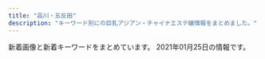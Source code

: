 ```yaml
---
title: "品川・五反田"
description: "キーワード別にの巨乳アジアン・チャイナエステ嬢情報をまとめました。"
---
```


新着画像と新着キーワードをまとめています。
2021年01月25日の情報です。

<DmmAffiliateIns />
<KeywordTable
  shops={
    [
    {
        "name": "\u82b1\u8863",
        "station": "JR\u4e94\u53cd\u7530\u99c5",
        "keywords": {},
        "url": "http://hanagoromo.work/",
        "img_links": [
            "http://hanagoromo.work/6.jpg",
            "http://hanagoromo.work/int2.jpg",
            "http://hanagoromo.work/rina1.jpeg",
            "http://hanagoromo.work/miyuki.jpg",
            "http://hanagoromo.work/sys.jpg",
            "http://hanagoromo.work/rie1.jpg",
            "http://hanagoromo.work/yuna1.jpg",
            "http://hanagoromo.work/ta.png",
            "http://hanagoromo.work/mio2.jpg",
            "http://hanagoromo.work/sayaka.jpg",
            "http://hanagoromo.work/tina.jpg",
            "http://hanagoromo.work/2.jpg",
            "http://hanagoromo.work/3.jpg",
            "http://hanagoromo.work/4.jpg",
            "http://hanagoromo.work/mio.jpg",
            "http://hanagoromo.work/hitomi2.jpg",
            "http://hanagoromo.work/s1.png",
            "http://hanagoromo.work/112.jpg",
            "http://hanagoromo.work/1.jpg",
            "http://hanagoromo.work/tina2.jpg",
            "http://hanagoromo.work/hitomi.jpg",
            "http://hanagoromo.work/yuyu.jpg",
            "http://hanagoromo.work/b2.jpg",
            "http://hanagoromo.work/b3.jpg",
            "http://hanagoromo.work/hitomi1.jpg",
            "http://hanagoromo.work/mens-esthe1.png",
            "http://hanagoromo.work/ai2.jpg",
            "http://hanagoromo.work/yumi1.jpg",
            "http://hanagoromo.work/yuna2.jpg",
            "http://hanagoromo.work/ai3.jpg",
            "http://hanagoromo.work/nana1.jpg",
            "http://hanagoromo.work/miyuki1.jpg",
            "http://hanagoromo.work/nana2.jpg",
            "http://hanagoromo.work/main_top.jpg",
            "http://hanagoromo.work/rina2.jpeg",
            "http://hanagoromo.work/b1.jpg",
            "http://hanagoromo.work/nana.jpg",
            "http://hanagoromo.work/mio1.jpg",
            "http://hanagoromo.work/staff_t.jpg",
            "http://hanagoromo.work/interior_t.jpg",
            "http://hanagoromo.work/interior1.jpg",
            "http://hanagoromo.work/yumi.jpg",
            "http://hanagoromo.work/head.jpg"
        ]
    },
    {
        "station": "JR\u4e94\u53cd\u7530\u99c5\u897f\u53e3",
        "img_links": [
            "http://p-fly.work/images/b1.jpg",
            "http://p-fly.work/images/12.jpg",
            "http://p-fly.work/img/yuyu1.jpg",
            "http://p-fly.work/images/int2.png",
            "http://p-fly.work/images/b2.jpg",
            "http://p-fly.work/images/staff_t.png",
            "http://p-fly.work/images/sys1.jpg",
            "http://p-fly.work/staff/kiki.jpg",
            "http://p-fly.work/images/7.jpg",
            "http://p-fly.work/img/kiki1.jpg",
            "http://p-fly.work/images/line.png",
            "http://p-fly.work/images/news.jpg",
            "http://p-fly.work/images/sys4.png",
            "http://p-fly.work/img/mai1.jpg",
            "http://p-fly.work/staff/sara.jpg",
            "http://p-fly.work/images/sys2.jpg",
            "http://p-fly.work/images/mobile.jpg",
            "http://p-fly.work/images/9.jpg",
            "http://p-fly.work/images/sys3.jpg",
            "http://p-fly.work/images/head.png",
            "http://p-fly.work/staff/yuyu.jpg",
            "http://p-fly.work/images/interior_t.png",
            "http://p-fly.work/images/int1.jpg",
            "http://p-fly.work/images/1.jpg",
            "http://p-fly.work/staff/mai.jpg",
            "http://p-fly.work/images/b3.jpg",
            "http://p-fly.work/img/sara1.jpg",
            "http://p-fly.work/images/tr.jpg",
            "http://p-fly.work/images/ac1.jpg"
        ],
        "url": "http://p-fly.work/",
        "name": "\u7d2b\u306e\u8776",
        "keywords": {}
    },
    {
        "keywords": {},
        "url": "http://gotanda.pepper.jp/",
        "img_links": [
            "http://gotanda.pepper.jp/m173.jpg",
            "http://gotanda.pepper.jp/gotanda001.jpg",
            "http://gotanda.pepper.jp/1-01.png",
            "http://gotanda.pepper.jp/20151109231038834554.jpg",
            "http://gotanda.pepper.jp/m048.png",
            "http://gotanda.pepper.jp/m049.png",
            "http://gotanda.pepper.jp/m02272.jpg"
        ],
        "name": "\u4e94\u53cd\u7530\u30e1\u30c7\u30a3\u30ab\u30eb\u30a8\u30f3",
        "station": "JR\u4e94\u53cd\u7530\u99c5\u897f\u53e3"
    },
    {
        "img_links": [
            "http://www.kenkou-house.info/img/Himawari_88_31.png",
            "http://www.kenkou-house.info/img/s12.jpg",
            "http://www.kenkou-house.info/img/s14.jpg",
            "http://www.kenkou-house.info/img/head.png",
            "http://www.kenkou-house.info/img/s16.jpg",
            "http://www.kenkou-house.info/img/body-.png",
            "http://www.kenkou-house.info/img/s4.jpg",
            "http://www.kenkou-house.info/img/s61.jpg",
            "http://www.kenkou-house.info/img/m7.png",
            "http://www.kenkou-house.info/img/s7.jpg",
            "http://www.kenkou-house.info/img/s22.jpg",
            "http://www.kenkou-house.info/img/s1.jpg",
            "http://www.kenkou-house.info/img/s17.jpg",
            "http://www.kenkou-house.info/img/bottmo-ritght.png",
            "http://www.kenkou-house.info/img/s15.jpg",
            "http://www.kenkou-house.info/img/m5.png",
            "http://www.kenkou-house.info/img/Himawari_468_60.png",
            "http://www.kenkou-house.info/img/Himawari_160_45.png",
            "http://www.kenkou-house.info/img/bottmo-left.png",
            "http://www.kenkou-house.info/img/door.png",
            "http://www.kenkou-house.info/img/s11.jpg",
            "http://www.kenkou-house.info/img/s.png",
            "http://www.kenkou-house.info/img/play.png",
            "http://www.kenkou-house.info/img/m8.png",
            "http://www.kenkou-house.info/img/Himawari_200_40.png",
            "http://www.kenkou-house.info/img/m2.png",
            "http://www.kenkou-house.info/img/m1.png",
            "http://www.kenkou-house.info/img/s20.jpg",
            "http://www.kenkou-house.info/img/s91.jpg",
            "http://www.kenkou-house.info/img/m6.png",
            "http://www.kenkou-house.info/img/s33.jpg",
            "http://www.kenkou-house.info/img/m3.png",
            "http://www.kenkou-house.info/img/s21.jpg",
            "http://www.kenkou-house.info/img/m4.png",
            "http://www.kenkou-house.info/img/s13.jpg"
        ],
        "name": "\u3072\u307e\u308f\u308a",
        "keywords": {
            "C": 8
        },
        "url": "http://www.kenkou-house.info/",
        "station": "JR\u4e94\u53cd\u7530\u99c5\u6771\u53e3"
    },
    {
        "name": "\u30e9\u30ad\u30e5\u30a2",
        "station": "\u6238\u8d8a\u9280\u5ea7\u99c5",
        "img_links": [
            "http://lacure.link/images/top2.jpg",
            "http://lacure.link/images/news.png",
            "http://lacure.link/images/r2.jpg",
            "http://lacure.link/images/yuki.jpg",
            "http://lacure.link/images/r3.jpg",
            "http://lacure.link/images/g2.jpg",
            "http://lacure.link/images/g3.jpg",
            "http://lacure.link/images/face.png",
            "http://lacure.link/images/kol.jpg",
            "http://lacure.link/images/sayuri.jpg",
            "http://lacure.link/images/s_staff.png",
            "http://lacure.link/images/g6.jpg",
            "http://lacure.link/images/zi.png",
            "http://lacure.link/images/g5.jpg",
            "http://lacure.link/images/r4.jpg",
            "http://lacure.link/images/r5.jpg",
            "http://lacure.link/images/r6.jpg",
            "http://lacure.link/images/asali.jpg",
            "http://lacure.link/images/kiki.jpg",
            "http://lacure.link/images/left3.png",
            "http://lacure.link/images/s1.jpg",
            "http://lacure.link/images/g0.jpg",
            "http://lacure.link/images/g1.jpg",
            "http://lacure.link/images/gb01.png",
            "http://lacure.link/images/r1.jpg"
        ],
        "keywords": {},
        "url": "http://lacure.link/"
    },
    {
        "keywords": {
            "90": 2,
            "87": 2,
            "E": 5,
            "84": 5,
            "D": 5,
            "88": 3,
            "C": 3,
            "86": 2,
            "G": 1
        },
        "url": "http://www.relax-fuyou.info/",
        "name": "\u8299\u84c9\uff5e\u30d5\u30e8\u30a6\uff5e",
        "station": "JR\u4e94\u53cd\u7530\u99c5\u6771\u53e3",
        "img_links": [
            "http://www.relax-fuyou.info/img/top.jpg",
            "http://www.relax-fuyou.info/img/st1.jpg",
            "http://www.relax-fuyou.info/img/sta20.jpg",
            "http://www.relax-fuyou.info/img/st5.jpg",
            "http://www.relax-fuyou.info/img/st141.jpg",
            "http://www.relax-fuyou.info/img/sta8.jpg",
            "http://www.relax-fuyou.info/img/st8.jpg",
            "http://www.relax-fuyou.info/img/sta19.jpg",
            "http://www.relax-fuyou.info/img/sta1.jpg",
            "http://www.relax-fuyou.info/img/st42.jpg",
            "http://www.relax-fuyou.info/img/st171.jpg",
            "http://www.relax-fuyou.info/img/st191.jpg",
            "http://www.relax-fuyou.info/img/sta18.jpg",
            "http://www.relax-fuyou.info/img/st71.jpg",
            "http://www.relax-fuyou.info/img/st10.jpg",
            "http://www.relax-fuyou.info/img/st41.jpg",
            "http://www.relax-fuyou.info/img/st140.jpg",
            "http://www.relax-fuyou.info/img/st201.jpg",
            "http://www.relax-fuyou.info/img/sta16.jpg",
            "http://www.relax-fuyou.info/img/st150.jpg",
            "http://www.relax-fuyou.info/img/st17.jpg",
            "http://www.relax-fuyou.info/img/st72.jpg",
            "http://www.relax-fuyou.info/img/st11.jpg",
            "http://www.relax-fuyou.info/img/st110.jpg",
            "http://www.relax-fuyou.info/img/sta17.jpg",
            "http://www.relax-fuyou.info/img/sta5.jpg",
            "http://www.relax-fuyou.info/img/st181.jpg",
            "http://www.relax-fuyou.info/img/st161.jpg",
            "http://www.relax-fuyou.info/img/st160.jpg",
            "http://www.relax-fuyou.info/img/st7.jpg",
            "http://www.relax-fuyou.info/img/sta15.jpg",
            "http://www.relax-fuyou.info/img/r9.jpg"
        ]
    },
    {
        "station": "JR\u4e94\u53cd\u7530\u99c5\u897f\u53e3",
        "url": "http://www.relax-cs.com/",
        "img_links": [
            "http://www.relax-cs.com/css/staff/staff01.jpg",
            "http://www.relax-cs.com/css/staff/staff007.jpg",
            "http://www.relax-cs.com/css/nav/change-007.jpg",
            "http://www.relax-cs.com/css/keiraku-img02.jpg",
            "http://www.relax-cs.com/css/tdimg004.jpg",
            "http://www.relax-cs.com/css/nav/nav-007.jpg",
            "http://www.relax-cs.com/css/progress-02.jpg",
            "http://www.relax-cs.com/css/staff/staff06.jpg",
            "http://www.relax-cs.com/css/tdimg01.jpg",
            "http://www.relax-cs.com/images/staff10.jpg",
            "http://www.relax-cs.com/images/image-07.jpg",
            "http://www.relax-cs.com/css/tdimg06.jpg",
            "http://www.relax-cs.com/css/progress-01.jpg",
            "http://www.relax-cs.com/css/progress-04.jpg",
            "http://www.relax-cs.com/images/image-1.jpg",
            "http://www.relax-cs.com/css/keiraku-img03.jpg",
            "http://www.relax-cs.com/css/keiraku-img04.jpg",
            "http://www.relax-cs.com/css/staff/staff10.jpg",
            "http://www.relax-cs.com/css/progress-03.jpg",
            "http://www.relax-cs.com/css/nav/change-004.jpg",
            "http://www.relax-cs.com/css/nav/nav-001.jpg",
            "http://www.relax-cs.com/css/tdimg007.jpg",
            "http://www.relax-cs.com/images/image-6.jpg",
            "http://www.relax-cs.com/images/staff007.jpg",
            "http://www.relax-cs.com/images/staff03.jpg",
            "http://www.relax-cs.com/css/nav/change-006.jpg",
            "http://www.relax-cs.com/css/nav/change-003.jpg",
            "http://www.relax-cs.com/css/nav/nav-002.jpg",
            "http://www.relax-cs.com/css/tdimg02.jpg",
            "http://www.relax-cs.com/css/tdimg03.jpg",
            "http://www.relax-cs.com/css/nav/nav-005.jpg",
            "http://www.relax-cs.com/images/staff01.jpg",
            "http://www.relax-cs.com/css/staff/staff02.jpg",
            "http://www.relax-cs.com/css/nav/nav-004.jpg",
            "http://www.relax-cs.com/css/nav/nav-003.jpg",
            "http://www.relax-cs.com/css/nav/nav-006.jpg",
            "http://www.relax-cs.com/css/top-change.jpg",
            "http://www.relax-cs.com/images/image-04.jpg",
            "http://www.relax-cs.com/images/staff05.jpg",
            "http://www.relax-cs.com/css/keiraku-img01.jpg",
            "http://www.relax-cs.com/css/nav/change-001.jpg",
            "http://www.relax-cs.com/css/nav/change-002.jpg",
            "http://www.relax-cs.com/images/image-3.jpg",
            "http://www.relax-cs.com/css/nav/change-005.jpg",
            "http://www.relax-cs.com/images/image-05.jpg",
            "http://www.relax-cs.com/css/tdimg005.jpg",
            "http://www.relax-cs.com/images/image-2.jpg"
        ],
        "name": "\u30af\u30e9\u30ea\u30bb\u30fc\u30b8 \uff5eClary Sage\uff5e",
        "keywords": {
            "C": 8
        }
    },
    {
        "keywords": {
            "C": 13
        },
        "url": "http://www.es-yuduki.com/",
        "img_links": [
            "http://www.es-yuduki.com/css/progress02.jpg",
            "http://www.es-yuduki.com/css/nav/nav-001.jpg",
            "http://www.es-yuduki.com/css/progress07.jpg",
            "http://www.es-yuduki.com/css/progress08.jpg",
            "http://www.es-yuduki.com/css/progress03.jpg",
            "http://www.es-yuduki.com/css/nav/nav-002.jpg",
            "http://www.es-yuduki.com/css/nav/change-005.jpg",
            "http://www.es-yuduki.com/css/staff01.jpg",
            "http://www.es-yuduki.com/css/progress01.jpg",
            "http://www.es-yuduki.com/css/staff03-b.jpg",
            "http://www.es-yuduki.com/css/progress04.jpg",
            "http://www.es-yuduki.com/css/coupon003.jpg",
            "http://www.es-yuduki.com/css/staff02-b.jpg",
            "http://www.es-yuduki.com/css/nav/nav-004.jpg",
            "http://www.es-yuduki.com/css/head.jpg",
            "http://www.es-yuduki.com/css/nav/nav-005.jpg",
            "http://www.es-yuduki.com/css/staff03.jpg",
            "http://www.es-yuduki.com/css/progress06.jpg",
            "http://www.es-yuduki.com/css/staff02.jpg",
            "http://www.es-yuduki.com/css/kanban.jpg",
            "http://www.es-yuduki.com/css/nav/nav-007.jpg",
            "http://www.es-yuduki.com/css/nav/change-001.jpg",
            "http://www.es-yuduki.com/css/nav/change-004.jpg",
            "http://www.es-yuduki.com/css/progress05.jpg",
            "http://www.es-yuduki.com/css/staff01-b.jpg",
            "http://www.es-yuduki.com/css/nav/nav-006.jpg",
            "http://www.es-yuduki.com/css/nav/change-0003.jpg",
            "http://www.es-yuduki.com/css/nav/nav-0003.jpg",
            "http://www.es-yuduki.com/css/main-top05.png",
            "http://www.es-yuduki.com/css/nav/change-006.jpg",
            "http://www.es-yuduki.com/css/nav/change-007.jpg",
            "http://www.es-yuduki.com/css/staff00.jpg",
            "http://www.es-yuduki.com/css/nav/change-002.jpg"
        ],
        "name": "\u30de\u30c3\u30b5\u30fc\u30b8\u306e\u5915\u6708",
        "station": "JR\u4e94\u53cd\u7530\u99c5\u897f\u53e3"
    },
    {
        "url": "http://f-aroma.info/",
        "keywords": {
            "F": 2,
            "C": 10,
            "E": 4,
            "D": 18
        },
        "name": "\u30d5\u30ed\u30fc\u30e9",
        "img_links": [
            "http://f-aroma.info/wp/wp-content/uploads/2017/07/hitomichan01.jpg",
            "http://f-aroma.info/wp/wp-content/uploads/2019/09/2a602101905d29ed1e80bee4c4c6b1c1.jpg",
            "http://f-aroma.info/wp/wp-content/themes/Butterfly2_ver_1_3/images/room/1.jpg",
            "http://f-aroma.info/wp/wp-content/uploads/2020/10/4w5e4r6tuygiho.jpg",
            "http://f-aroma.info/wp/wp-content/uploads/2018/01/sioaahso21.jpg",
            "http://f-aroma.info/wp/wp-content/uploads/2017/11/uhiuhhuihiuhiusa121.jpg",
            "http://f-aroma.info/wp/wp-content/uploads/2018/11/smaskoasaa.jpg",
            "http://f-aroma.info/wp/wp-content/uploads/2018/12/ksmamamalala.jpg",
            "http://f-aroma.info/wp/wp-content/uploads/2019/07/trdyfugiho.jpg",
            "http://f-aroma.info/wp/wp-content/uploads/2019/09/serdtytfuygiuhosa.jpg",
            "http://f-aroma.info/wp/wp-content/uploads/2019/04/sahuisaioaa.jpg",
            "http://f-aroma.info/wp/wp-content/uploads/2019/03/sahuisjoialsklma.jpg",
            "http://f-aroma.info/wp/wp-content/themes/Butterfly2_ver_1_3/event/top-img03.png",
            "http://f-aroma.info/wp/wp-content/uploads/2017/08/nananananana.jpg",
            "http://f-aroma.info/wp/wp-content/themes/Butterfly2_ver_1_3/event/top-img01.png",
            "http://f-aroma.info/wp/wp-content/uploads/2018/04/joijsoijasasaa.jpg",
            "http://f-aroma.info/wp/wp-content/themes/Butterfly2_ver_1_3/event/top-img02.png",
            "http://f-aroma.info/wp/wp-content/themes/Butterfly2_ver_1_3/images/tel.png",
            "http://f-aroma.info/wp/wp-content/uploads/2019/09/erstdyfusa.jpg",
            "http://f-aroma.info/wp/wp-content/uploads/2017/11/huisahiusahiusa21.jpg",
            "http://f-aroma.info/wp/wp-content/uploads/2019/12/aewrstdyfugi.jpg",
            "http://f-aroma.info/wp/wp-content/uploads/2018/05/hsiojiolasa.jpg",
            "http://f-aroma.info/wp/wp-content/uploads/2019/08/ersrdtyfugi.jpg",
            "http://f-aroma.info/wp/wp-content/themes/Butterfly2_ver_1_3/images/call.png"
        ],
        "station": "JR\u54c1\u5ddd\u99c5\u9ad8\u8f2a\u53e3"
    },
    {
        "keywords": {
            "\u30bb\u30af\u30b7\u30fc": 2
        },
        "station": "JR\u4e94\u53cd\u7530\u99c5\u897f\u53e3",
        "name": "\u6708\u306e\u548c",
        "url": "https://tsukiwa.info/",
        "img_links": [
            "https://tsukiwa.info/img/staff/rumi04.jpg",
            "https://tsukiwa.info/img/staff/no_image.jpg",
            "https://tsukiwa.info/img/bar_staff.png",
            "https://tsukiwa.info/img/staff/5AD524C3-384E-48C5-9527-57A24BF6D687.jpeg",
            "https://tsukiwa.info/img/event/camp03.jpg",
            "https://tsukiwa.info/img/staff/g121.jpg",
            "https://tsukiwa.info/img/staff/sara241.jpg",
            "https://tsukiwa.info/img/staff/sara242.jpg",
            "https://tsukiwa.info/img/QRcode.png",
            "https://tsukiwa.info/img/staff/mika05.jpg",
            "https://tsukiwa.info/img/news3.png",
            "https://tsukiwa.info/img/staff/sara244.jpg",
            "https://tsukiwa.info/img/staff/rumi02.jpg",
            "https://tsukiwa.info/img/staff/yuri001.jpg",
            "https://tsukiwa.info/img/staff/DADEBD01-F5CA-46C7-927F-3E3A3F3038AB.jpeg",
            "https://tsukiwa.info/img/staff/mimi20202.jpg",
            "https://tsukiwa.info/img/staff_top/20201219_1.jpg",
            "https://tsukiwa.info/img/staff/2106DD3F-7D85-42EC-8B2D-132895EFEE67.jpeg",
            "https://tsukiwa.info/img/staff/risa011.jpg",
            "https://tsukiwa.info/img/staff_top/20201219_2.jpg",
            "https://tsukiwa.info/img/staff/ruru1.jpg",
            "https://tsukiwa.info/img/staff/koko3.jpg",
            "https://tsukiwa.info/img/bar_top1.png",
            "https://tsukiwa.info/img/staff/g12.jpg",
            "https://tsukiwa.info/img/staff/sara243.jpg",
            "https://tsukiwa.info/img/staff/ami11.jpg",
            "https://tsukiwa.info/img/news1.png",
            "https://tsukiwa.info/img/top_map.jpg",
            "https://tsukiwa.info/img/staff/rui2.jpg",
            "https://tsukiwa.info/img/staff/risa02.jpg",
            "https://tsukiwa.info/img/bar_profile.png",
            "https://tsukiwa.info/img/staff/2E3C537C-38BC-4549-894E-B9C32DC069BA.jpeg",
            "https://tsukiwa.info/img/staff/mimi202012.jpg",
            "https://www.a-side.com/ad/koko/include/banner/koko_200x40.png",
            "https://tsukiwa.info/img/pickupGirl.png",
            "https://tsukiwa.info/img/akusesu-top0.jpg",
            "https://tsukiwa.info/img/staff/mimi01.jpg",
            "https://tsukiwa.info/img/bar_gallery.png",
            "https://tsukiwa.info/img/staff/rui1.jpg"
        ]
    },
    {
        "keywords": {},
        "url": "https://loveraspberry.eei.jp/",
        "name": "\u7652\u3057\u30cf\u30a6\u30b9",
        "station": "JR\u4e94\u53cd\u7530\u99c5\u897f\u53e3",
        "img_links": [
            "https://www.hatena.ne.jp/images/wwwridge/ng@2x.png",
            "http://b.hatena.ne.jp/images/v4/public/add/hatenabookmark_android.png",
            "https://b.hatena.ne.jp/images/v4/public/add/hatenabookmark_ios7.png",
            "https://b.st-hatena.com/images/entry-button/button-only@2x.png",
            "http://\u30a2\u30b8\u30a2\u30f3\u30a8\u30b9\u30c6.biz/images/88-31.jpg",
            "https://www.hatena.ne.jp/images/wwwridge/help@2x.png",
            "http://b.hatena.ne.jp/images/v4/public/add/hatenabookmark_ios7.png",
            "https://www.hatena.ne.jp/images/wwwridge/ok@2x.png",
            "https://b.hatena.ne.jp/images/v4/public/add/hatenabookmark_android.png",
            "http://momipara.jp/img/link/momi88.jpg"
        ]
    },
    {
        "url": "http://es-mirei.com/",
        "keywords": {
            "E": 8,
            "86": 2,
            "85": 2,
            "87": 4,
            "88": 2
        },
        "img_links": [
            "http://es-mirei.com/staffPhoto/b20180613122502.jpg",
            "http://es-mirei.com/images/store/04.jpg",
            "http://es-mirei.com/images/store/05.jpg",
            "http://es-mirei.com/staffPhoto/s20170911152129.jpg",
            "http://es-mirei.com/images/store/01.jpg",
            "http://es-mirei.com/staffPhoto/s20170908125528.jpg",
            "http://es-mirei.com/staffPhoto/b20170911152114.jpg",
            "http://es-mirei.com/staffPhoto/b20170908125528.jpg",
            "http://es-mirei.com/staffPhoto/s20170728165536.jpg",
            "http://es-mirei.com/images/returnStaffBtn.png",
            "http://es-mirei.com/staffPhoto/s20180209180323.jpg",
            "http://es-mirei.com/images/store/02.jpg",
            "http://es-mirei.com/staffPhoto/s20170911152114.jpg",
            "http://es-mirei.com/images/noImg.jpg",
            "http://es-mirei.com/images/s3Slider1Images/03.jpg",
            "http://es-mirei.com/staffPhoto/s20180613122502.jpg",
            "http://es-mirei.com/images/store/03.jpg",
            "http://es-mirei.com/staffPhoto/b20170728165302.jpg",
            "http://es-mirei.com/staffPhoto/s20170728165302.jpg",
            "http://es-mirei.com/images/s3Slider1Images/01.jpg",
            "http://es-mirei.com/images/s3Slider1Images/02.jpg",
            "http://es-mirei.com/staffPhoto/b20170728165536.jpg",
            "http://es-mirei.com/staffPhoto/b20180209180323.jpg",
            "http://es-mirei.com/staffPhoto/b20170728165256.jpg",
            "http://es-mirei.com/staffPhoto/b20170911152129.jpg",
            "http://es-mirei.com/images/store/06.jpg",
            "http://es-mirei.com/staffPhoto/s20170728165256.jpg"
        ],
        "name": "\u7f8e\u4f36",
        "station": "JR\u4e94\u53cd\u7530\u99c5\u897f\u53e3"
    },
    {
        "name": "\u5eb7\u7984",
        "url": "http://www.kouroku-este.com/",
        "station": "JR\u54c1\u5ddd\u99c5\u9ad8\u8f2a\u53e3",
        "keywords": {
            "C": 15
        },
        "img_links": [
            "http://www.kouroku-este.com/img/staff/aaa/aaa1.jpg",
            "http://www.kouroku-este.com/img/staff/fff/s-fff1.jpg",
            "http://www.kouroku-este.com/img/system/service01.jpg",
            "http://www.kouroku-este.com/img/top/listmark1.png",
            "http://www.kouroku-este.com/img/menu/info_r.jpg",
            "http://www.kouroku-este.com/img/system/service02.jpg",
            "http://www.kouroku-este.com/img/staff/ccc/ccc1.jpg",
            "http://www.kouroku-este.com/img/staff/eee/s-eee2.jpg",
            "http://www.kouroku-este.com/img/staff/fff/s-fff2.jpg",
            "http://www.kouroku-este.com/img/staff/aaa/aaa2.jpg",
            "http://www.kouroku-este.com/img/staff/ccc/ccc2.jpg",
            "http://www.kouroku-este.com/img/staff/bbb/bbb1.jpg",
            "http://www.kouroku-este.com/img/staff/ggg/ggg1.jpg",
            "http://www.kouroku-este.com/img/staff/eee/s-eee1.jpg"
        ]
    },
    {
        "name": "\u30c8\u30f3\u30dd\u30fc",
        "keywords": {},
        "img_links": [
            "http://hi-msg.com/tonpoh/images/p-13-1.jpg",
            "http://hi-msg.com/tonpoh/images/s4.jpg",
            "http://hi-msg.com/tonpoh/images/p-12.jpg",
            "http://hi-msg.com/tonpoh/images/p-14.jpg",
            "http://hi-msg.com/tonpoh/images/p-10-1.jpg",
            "http://hi-msg.com/tonpoh/images/fla.png",
            "http://hi-msg.com/tonpoh/images/p-8-1.jpg",
            "http://hi-msg.com/tonpoh/images/p-9-1.jpg",
            "http://hi-msg.com/tonpoh/images/tit-sys.png",
            "http://hi-msg.com/tonpoh/images/l.png",
            "http://hi-msg.com/tonpoh/images/p-14-1.jpg",
            "http://hi-msg.com/tonpoh/images/p-10.jpg",
            "http://hi-msg.com/tonpoh/images/p-6.jpg",
            "http://hi-msg.com/tonpoh/images/s8.png",
            "http://hi-msg.com/tonpoh/images/p-7-1.jpg",
            "http://hi-msg.com/tonpoh/images/ll.png",
            "http://hi-msg.com/tonpoh/images/p-13.jpg",
            "http://hi-msg.com/tonpoh/images/p-11-1.jpg",
            "http://hi-msg.com/tonpoh/images/p-8.jpg",
            "http://hi-msg.com/tonpoh/images/p-4.jpg",
            "http://hi-msg.com/tonpoh/images/p-6-1.jpg",
            "http://hi-msg.com/tonpoh/images/botton.png",
            "http://hi-msg.com/tonpoh/images/no.png",
            "http://hi-msg.com/tonpoh/images/p-2.jpg",
            "http://hi-msg.com/tonpoh/images/s6.png",
            "http://hi-msg.com/tonpoh/images/s9.png",
            "http://hi-msg.com/tonpoh/images/tit-staff.png",
            "http://hi-msg.com/tonpoh/images/s5.png",
            "http://hi-msg.com/tonpoh/images/p-5.jpg",
            "http://hi-msg.com/tonpoh/images/fla-3.png",
            "http://hi-msg.com/tonpoh/images/p-9.jpg",
            "http://hi-msg.com/tonpoh/images/line.png",
            "http://hi-msg.com/tonpoh/images/p-12-1.jpg",
            "http://hi-msg.com/tonpoh/images/p-0.jpg",
            "http://hi-msg.com/tonpoh/images/p-7.jpg",
            "http://hi-msg.com/tonpoh/images/fla-1.png",
            "http://hi-msg.com/tonpoh/images/s1.png",
            "http://hi-msg.com/tonpoh/images/p-1.jpg",
            "http://hi-msg.com/tonpoh/images/p-11.jpg"
        ],
        "station": "JR\u4e94\u53cd\u7530\u99c5\u897f\u53e3",
        "url": "http://hi-msg.com/tonpoh/"
    },
    {
        "img_links": [
            "https://img.a-side.com/photo/digicame/20210122/26456_01.jpg",
            "https://static.a-side.com/photo/shop/35018/list.jpg",
            "https://www.a-side.com/chouraku/staff/emi/index.jpg",
            "https://static.a-side.com/photo/shop/33321/list.jpg",
            "https://www.a-side.com/chouraku/staff/yuki/index.jpg",
            "https://www.a-side.com/chouraku/staff/yui/index.jpg",
            "https://www.a-side.com/chouraku/staff/rika/index.jpg",
            "https://www.a-side.com/chouraku/images/top-info201812.jpg",
            "https://static.a-side.com/photo/shop/35149/list.jpg",
            "https://static.a-side.com/photo/shop/33915/list.jpg",
            "https://www.a-side.com/chouraku/staff/miki/index.jpg",
            "https://www.a-side.com/chouraku/images/covergirl.jpg",
            "https://www.a-side.com/chouraku/images/info/photo01.jpg",
            "https://www.a-side.com/chouraku/images/info/photo03.jpg",
            "https://www.a-side.com/chouraku/staff/ayumi/index.jpg",
            "https://img.a-side.com/photo/koko/32924/thumb.jpg",
            "https://static.a-side.com/photo/shop/34764/list.jpg",
            "https://www.a-side.com/chouraku/staff/mika/index.jpg",
            "https://static.a-side.com/photo/shop/34768/list.jpg",
            "https://www.a-side.com/chouraku/staff/miyu/index.jpg",
            "https://img.a-side.com/photo/digicame/20210122/29625_04.jpg",
            "https://img.a-side.com/photo/digicame/20210121/22107_02.jpg",
            "https://static.a-side.com/photo/shop/35132/list.jpg",
            "https://www.a-side.com/chouraku/staff/mifi/index.jpg",
            "https://www.a-side.com/chouraku/staff/moe/index.jpg",
            "https://www.a-side.com/chouraku/staff/yui2/index.jpg",
            "https://www.a-side.com/chouraku/images/coupon/info.png",
            "https://www.a-side.com/chouraku/staff/coco/index.jpg",
            "https://img.a-side.com/photo/koko/34987/thumb.jpg",
            "https://img.a-side.com/photo/weekly/20210122/top.jpg",
            "https://www.a-side.com/chouraku/images/ticket.jpg",
            "https://img.a-side.com/photo/koko/24050/thumb.jpg",
            "https://img.a-side.com/photo/premium/20210120/34449_01_sp.jpg",
            "https://static.a-side.com/photo/shop/34961/list.jpg",
            "https://img.a-side.com/photo/digicame/20210122/29625_02.jpg",
            "https://static.a-side.com/photo/shop/35086/list.jpg",
            "https://www.a-side.com/chouraku/staff/yuri/index.jpg",
            "https://www.a-side.com/chouraku/images/info/photo02.jpg",
            "https://www.a-side.com/chouraku/staff/ai/index.jpg",
            "https://img.a-side.com/photo/digicame/20210119/31399_04.jpg",
            "https://www.a-side.com/chouraku/staff/aya/index.jpg",
            "https://img.a-side.com/photo/premium/20210125/34965_01_top2.jpg",
            "https://static.a-side.com/photo/shop/34907/list.jpg",
            "https://img.a-side.com/photo/digicame/20210119/25065_04.jpg",
            "https://static.a-side.com/photo/shop/34965/list.jpg",
            "https://www.a-side.com/chouraku/images/info/photo04.jpg",
            "https://static.a-side.com/photo/shop/34847/list.jpg",
            "https://www.a-side.com/chouraku/staff/ami/index.jpg",
            "https://static.a-side.com/photo/shop/34987/list.jpg",
            "https://static.a-side.com/photo/shop/34669/list.jpg",
            "https://img.a-side.com/photo/premium/20210121/30113_01_sp.jpg",
            "https://img.a-side.com/photo/premium/20210121/30113_01_top2.jpg",
            "https://img.a-side.com/photo/digicame/20210122/26456_02.jpg",
            "https://static.a-side.com/photo/shop/16032/list.jpg",
            "https://img.a-side.com/photo/premium/20210122/27898_01_top2.jpg",
            "https://img.a-side.com/photo/digicame/20210121/31406_01.jpg",
            "https://img.a-side.com/photo/digicame/20210121/31406_02.jpg",
            "https://static.a-side.com/photo/shop/35170/list.jpg",
            "https://static.a-side.com/photo/shop/34660/list.jpg",
            "https://static.a-side.com/photo/shop/35215/list.jpg",
            "https://www.a-side.com/chouraku/staff/yuna/index.jpg",
            "https://img.a-side.com/photo/digicame/20210122/29625_01.jpg",
            "https://img.a-side.com/photo/digicame/20210119/25065_02.jpg",
            "https://www.a-side.com/chouraku/staff/miho/index.jpg",
            "https://img.a-side.com/photo/premium/20210122/27898_01_sp.jpg",
            "https://img.a-side.com/photo/koko/34965/thumb.jpg",
            "https://img.a-side.com/photo/premium/20210119/33649_01_sp.jpg",
            "https://img.a-side.com/photo/premium/20210104/34987_01_index.jpg",
            "https://www.a-side.com/chouraku/images/coupon/presented.png",
            "https://static.a-side.com/photo/shop/33796/list.jpg",
            "https://img.a-side.com/photo/premium/20210121/30113_01_top1.jpg",
            "https://www.a-side.com/chouraku/staff/yuyu/index.jpg",
            "https://img.a-side.com/photo/premium/20210122/27898_01_top1.jpg",
            "https://www.a-side.com/chouraku/staff/mayumi/index.jpg",
            "https://static.a-side.com/photo/shop/22869/list.jpg",
            "https://img.a-side.com/photo/digicame/20210118/32458_04.jpg",
            "https://www.a-side.com/chouraku/staff/ayaka/index.jpg",
            "https://static.a-side.com/photo/shop/34644/list.jpg",
            "https://www.a-side.com/chouraku/staff/mimi/index.jpg",
            "https://www.a-side.com/chouraku/images/line.jpg",
            "https://static.a-side.com/photo/shop/24050/list.jpg",
            "https://img.a-side.com/photo/premium/20210125/34965_01_top1.jpg",
            "https://static.a-side.com/photo/shop/35000/list.jpg",
            "https://static.a-side.com/photo/shop/33596/list.jpg",
            "https://www.a-side.com/chouraku/staff/mina/index.jpg",
            "https://www.a-side.com/chouraku/staff/sayuri/index.jpg",
            "https://www.a-side.com/chouraku/staff/yuu/index.jpg",
            "https://www.a-side.com/chouraku/staff/aiko/index.jpg",
            "https://www.a-side.com/include/img/top/button_twitter.png",
            "https://www.a-side.com/chouraku/images/moved.jpg",
            "https://www.a-side.com/chouraku/staff/yumi/index.jpg",
            "https://static.a-side.com/photo/shop/35020/list.jpg",
            "https://img.a-side.com/photo/premium/20201019/34449_01_index.jpg",
            "https://static.a-side.com/photo/shop/33708/list.jpg"
        ],
        "keywords": {
            "\u5de8\u4e73": 1,
            "C": 1,
            "\u4e73": 1
        },
        "station": "JR\u4e94\u53cd\u7530\u99c5\u897f\u53e3",
        "name": "\u9577\u697d",
        "url": "https://www.a-side.com/chouraku/"
    }
]
}
/>
<DmmAffiliateScript />
